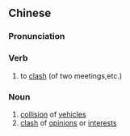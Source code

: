 {{also|撞车}}
==Chinese==
{{zh-forms|s=撞车}}

===Pronunciation===
{{zh-pron
|m=zhuàngchē
|c=zong6 ce1
|cat=v,n
}}

===Verb===
{{zh-verb}}

# to [[clash]] (of two meetings,etc.)

===Noun===
{{zh-noun}}

# [[collision]] of [[vehicle]]s
# [[clash]] of [[opinion]]s or [[interest]]s